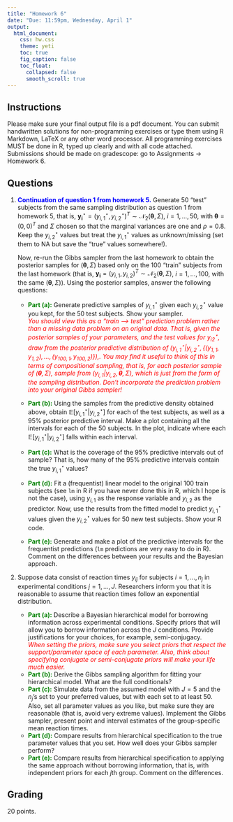 ```yaml
---
title: "Homework 6"
date: "Due: 11:59pm, Wednesday, April 1"
output: 
  html_document: 
    css: hw.css
    theme: yeti
    toc: true
    fig_caption: false
    toc_float:
      collapsed: false
      smooth_scroll: true
---
```


## Instructions

Please make sure your final output file is a pdf document. You can submit handwritten solutions for non-programming exercises or type them using R Markdown, LaTeX or any other word processor. All programming exercises MUST be done in R, typed up clearly and with all code attached. Submissions should be made on gradescope: go to Assignments $\rightarrow$ Homework 6.

## Questions

1. <font color="blue">**Continuation of question 1 from homework 5.**</font>
<!-- Recall that in part (d) of question 1 from homework 5, you were asked: given $y_{i,2}$ values for 50 new (test) subjects, describe in as much detail as possible, how you would use the Gibbs sampler to predict new $y_{i,1}$ values, given the $y_{i,2}$ values, from the "conditional posterior predictive distribution" of $(y_{i,1} | y_{i,2})$. -->
Generate 50 "test" subjects from the same sampling distribution as question 1 from homework 5, that is, $\boldsymbol{y_i}^\star = (y_{i,1}^\star,y_{i,2}^\star)^T \sim \mathcal{N}_2(\boldsymbol{\theta}, \Sigma)$, $i = 1, \ldots, 50$, with $\boldsymbol{\theta} = (0,0)^T$ and $\Sigma$ chosen so that the marginal variances are one and $\rho = 0.8$. Keep the $y_{i,2}^\star$ values but treat the $y_{i,1}^\star$ values as unknown/missing (set them to NA but save the "true" values somewhere!).
    
    Now, re-run the Gibbs sampler from the last homework to obtain the posterior samples for $(\boldsymbol{\theta}, \Sigma)$ based only on the 100 "train" subjects from the last homework (that is, $\boldsymbol{y_i} = (y_{i,1},y_{i,2})^T \sim \mathcal{N}_2(\boldsymbol{\theta}, \Sigma)$, $i = 1, \ldots, 100$, with the same $(\boldsymbol{\theta}, \Sigma)$). Using the posterior samples, answer the following questions:
    + <font color="green">**Part (a):**</font> Generate predictive samples of $y_{i,1}^\star$ given each $y_{i,2}^\star$ value you kept, for the 50 test subjects. Show your sampler.  
      <font color="red">*You should view this as a "train --> test" prediction problem rather than a missing data problem on an original data. That is, given the posterior samples of your parameters, and the test values for $y_{i2}^\star$, draw from the posterior predictive distribution of $(y_{i,1}^\star | y_{i,2}^\star, \{(y_{1,1},y_{1,2}), \ldots, (y_{100,1},y_{100,2})\})$,. You may find it useful to think of this in terms of compositional sampling, that is, for each posterior sample of $(\boldsymbol{\theta}, \Sigma)$, sample from $(y_{i,1} | y_{i,2}, \boldsymbol{\theta}, \Sigma)$, which is just from the form of the sampling distribution. Don't incorporate the prediction problem into your original Gibbs sampler!*</font>
      
    + <font color="green">**Part (b):**</font> Using the samples from the predictive density obtained above, obtain $\mathbb{E}[y_{i,1}^\star | y_{i,2}^\star]$ for each of the test subjects, as well as a 95% posterior predictive interval. Make a plot containing all the intervals for each of the 50 subjects. In the plot, indicate where each $\mathbb{E}[y_{i,1}^\star | y_{i,2}^\star]$ falls within each interval.
    + <font color="green">**Part (c):**</font> What is the coverage of the 95% predictive intervals out of sample? That is, how many of the 95% predictive intervals contain the true $y_{i,1}^\star$ values?
    + <font color="green">**Part (d):**</font> Fit a (frequentist) linear model to the original 100 train subjects (see `lm` in R if you have never done this in R, which I hope is not the case), using $y_{i,1}$ as the response variable and $y_{i,2}$ as the predictor. Now, use the results from the fitted model to predict $y_{i,1}^\star$ values given the $y_{i,2}^\star$ values for 50 new test subjects. Show your R code.
    + <font color="green">**Part (e):**</font> Generate and make a plot of the predictive intervals for the frequentist predictions (`lm` predictions are very easy to do in R). Comment on the differences between your results and the Bayesian approach.

    
2. Suppose data consist of reaction times $y_{ij}$ for subjects $i = 1, \ldots, n_j$ in experimental conditions $j = 1, \ldots, J$. Researchers inform you that it is reasonable to assume that reaction times follow an exponential distribution.
    + <font color="green">**Part (a):**</font> Describe a Bayesian hierarchical model for borrowing information across experimental conditions. Specify priors that will allow you to borrow information across the $J$ conditions. Provide justifications for your choices, for example, semi-conjugacy.  
    <font color="red">*When setting the priors, make sure you select priors that respect the support/parameter space of each parameter. Also, think about specifying conjugate or semi-conjugate priors will make your life much easier.*</font>
    + <font color="green">**Part (b):**</font> Derive the Gibbs sampling algorithm for fitting your hierarchical model. What are the full conditionals?
    + <font color="green">**Part (c):**</font> Simulate data from the assumed model with $J = 5$ and the $n_j$'s set to your preferred values, but with each set to at least 50. Also, set all parameter values as you like, but make sure they are reasonable (that is, avoid very extreme values). Implement the Gibbs sampler, present point and interval estimates of the group-specific mean reaction times.
    + <font color="green">**Part (d):**</font> Compare results from hierarchical specification to the true parameter values that you set. How well does your Gibbs sampler perform?
    + <font color="green">**Part (e):**</font> Compare results from hierarchical specification to applying the same approach without borrowing information, that is, with independent priors for each $j$th group. Comment on the differences.
    

  
## Grading

20 points.
  